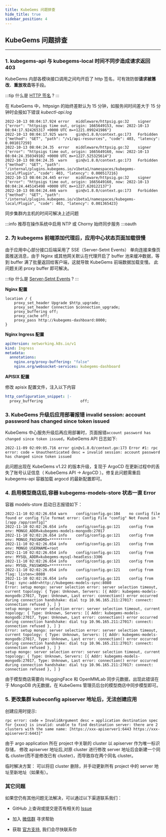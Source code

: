 ```yaml
---
title: KubeGems 问题排查
hide_title: true
sidebar_position: 4
---
```


## KubeGems 问题排查

---

### 1. kubegems-api 与 kubegems-local 时间不同步造成请求返回 403

KubeGems 内部各模块接口调用之间均开启了 http 签名，可有效防御**请求被篡改**、**重放攻击**等手段。

:::tip 什么是 [HTTP 签名](https://oauth.net/http-signatures/) ?
:::

在 KubeGems 中，httpsign 的始终差默认为 15 分钟，如服务间时间差大于 15 分钟时会报如下错误 _kubectl-api.log_

```
2022-10-13 08:04:17.924	error	middleware/httpsig.go:32	signer	{"error": "httpsigs time out, origin: 1665649153, now: 2022-10-13 08:04:17.924265317 +0000 UTC m=+1221.099241986"}
2022-10-13 08:04:17.925	warn	gin@v1.8.0/context.go:173	Forbidden	{"method": "GET", "path": "/v1/api-resources", "code": 403, "latency": 0.001017259}
2022-10-13 08:04:24.35	error	middleware/httpsig.go:32	signer	{"error": "httpsigs time out, origin: 1665649160, now: 2022-10-13 08:04:24.350349102 +0000 UTC m=+1227.525325614"}
2022-10-13 08:04:24.35	warn	gin@v1.8.0/context.go:173	Forbidden	{"method": "GET", "path": "/internal/plugins.kubegems.io/v1beta1/namespaces/kubegems-local/Plugin", "code": 403, "latency": 0.000517216}
2022-10-13 08:04:24.445	error	middleware/httpsig.go:32	signer	{"error": "httpsigs time out, origin: 1665649160, now: 2022-10-13 08:04:24.445145498 +0000 UTC m=+1227.620122137"}
2022-10-13 08:04:24.446	warn	gin@v1.8.0/context.go:173	Forbidden	{"method": "GET", "path": "/internal/plugins.kubegems.io/v1beta1/namespaces/kubegems-local/Plugin", "code": 403, "latency": 0.001365423}
```

同步集群内主机的时间可解决上述问题

:::info
推荐在操作系统中启用 NTP 或 Chorny 始终同步服务
:::oauth

### 2. 为 kubegems 前端添加代理后，应用中心状态页面加载很慢

由于应用中心部分接口后端采用了 SSE（Server-Setnt Events） 单向连接来像页面推送消息，由于 Nginx 或其他网关默认在代理开启了 buffer 池来缓冲数据，等到 buffer 满了批量返回给客户端，这就导致 KubeGems 前端数据加载变慢。
此问题关闭 proxy buffer 即可解决。

:::tip 什么是 [Server-Setnt Events](https://en.wikipedia.org/wiki/Server-sent_events) ?
:::

**Nginx 配置**

```nginx
location / {
    proxy_set_header Upgrade $http_upgrade;
    proxy_set_header Connection $connection_upgrade;
    proxy_buffering off;
    proxy_cache off;
    proxy_pass http://kubegems-dashboard:8000;
}
```

**Nginx Ingress 配置**

```yaml
apiVersion: networking.k8s.io/v1
kind: Ingress
metadata:
  annotations:
    nginx.org/proxy-buffering: "false"
    nginx.org/websocket-services: kubegems-dashboard
```

**APISIX 配置**

修改 apisix 配置文件，注入以下内容

```yaml
http_configuration_snippet: |-
  proxy_buffering                 off;
```

### 3. KubeGems 升级后应用部署报错 invalid session: account password has changed since token issued

KubeGems 中心服务升级后再应用部署时，页面报错`account password has changed since token issued`，KubeGems API 日志如下:

```
2022-11-09 02:09:05.716 error gin@v1.8.0/context.go:173 Error #1: rpc error: code = Unauthenticated desc = invalid session: account password has changed since token issued
```

此问题出现在 KubeGems v1.22 的版本升级，复现于 ArgoCD 在更新过程中的丢失了账号认证信息（ KubeGems API -> ArgoCD ）。修复此问题需重启 kubegems-api 容器加载 argocd 的最新配置即可。

### 4. 启用模型商店后,容器 kubegems-models-store 状态一直 Error

容器 models-store 启动日志报错如下：

```
2022-11-10 02:02:26.654	warn	config/config.go:104	no config file found or config file format error: Config File "config" Not Found in "[/app /app/config]"
2022-11-10 02:02:26.654	info	config/config.go:121	config from env: MONGO_ADDR=kubegems-models-mongodb:27017
2022-11-10 02:02:26.654	info	config/config.go:121	config from env: MONGO_PASSWORD=**********
2022-11-10 02:02:26.654	info	config/config.go:121	config from env: MONGO_USERNAME=root
2022-11-10 02:02:26.654	info	config/config.go:121	config from env: MYSQL_ADDR=kubegems-mysql-headless:3306
2022-11-10 02:02:26.654	info	config/config.go:121	config from env: MYSQL_PASSWORD=**********
2022-11-10 02:02:26.654	info	config/config.go:121	config from flag: listen=:8080
2022-11-10 02:02:26.654	info	config/config.go:121	config from flag: sync-addr=http://kubegems-models-sync:8080
Error: setup mongo: server selection error: server selection timeout, current topology: { Type: Unknown, Servers: [{ Addr: kubegems-models-mongodb:27017, Type: Unknown, Last error: connection() error occurred during connection handshake: dial tcp 10.96.165.211:27017: connect: connection refused }, ] }
setup mongo: server selection error: server selection timeout, current topology: { Type: Unknown, Servers: [{ Addr: kubegems-models-mongodb:27017, Type: Unknown, Last error: connection() error occurred during connection handshake: dial tcp 10.96.165.211:27017: connect: connection refused }, ] }
Error: setup mongo: server selection error: server selection timeout, current topology: { Type: Unknown, Servers: [{ Addr: kubegems-models-mongodb:27017, Type: Unknown, Last error: connection() error occurred during connection handshake: dial tcp 10.96.165.211:27017: connect: connection refused }, ] }
setup mongo: server selection error: server selection timeout, current topology: { Type: Unknown, Servers: [{ Addr: kubegems-models-mongodb:27017, Type: Unknown, Last error: connection() error occurred during connection handshake: dial tcp 10.96.165.211:27017: connect: connection refused }, ] }
```

由于模型商店需要向 HuggingFace 和 OpenMMLab 同步元数据，出现此错误在于 MongoDB 内无数据，在 KubeGems 管理员后台的模型商店中同步模型即可。

### 5. 更改集群 kubeconfig apiserver 地址后，无法创建应用

创建应用时提示:

```log
rpc error: code = InvalidArgument desc = application destination spec for {xxxx} is invalid: unable to find destination server: there are 2 clusters with the same name: [https://xxx-apiserver1:6443 https://xxx-apiserver2:6443]"
```

由于 argo application 所在 project 中关联的 cluster 以 apiserver 作为唯一标识存储，
修改 apiserver 地址后,对原 cluster 进行修改 server 地址后会新建一个同名 cluster(而不是修改已有 cluster)，而导致存在两个同名 cluster。

临时解决方案： 可以将旧 cluster 删除，并手动更新所有 project 中的 server 地址至新地址（如果有）。

### 其它问题

如果您仍有其他问题无法解决，可以通过以下渠道联系我们：

- GitHub 上查询或提交是否有相关的 [Issue](https://github.com/kubegems/kubegems/issues)

- 加入 [微信群](../../community/support#wechat) 寻求帮助

- 获取 [官方支持](https://wj.qq.com/s2/10923500/96e0/), 我们会尽快联系你
